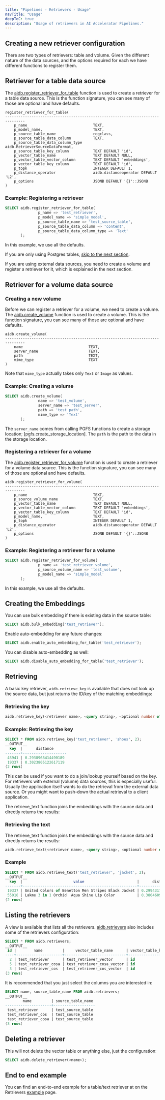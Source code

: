 ```yaml
---
title: "Pipelines - Retrievers - Usage"
navTitle: "Usage"
deepToC: true
description: "Usage of retrievers in AI Accelerator Pipelines."
---
```


## Creating a new retriever configuration

There are two types of retrievers: table and volume. Given the different nature of the data sources, and the options required for each we have different functions to register them.

## Retriever for a table data source

The [aidb.register_retriever_for_table](../reference/retrievers#aidbregister_retriever_for_table) function is used to create a retriever for a table data source. This is the function signature, you can see many of those are optional and have defaults.

```
register_retriever_for_table(
-------------------------------------------------------------------------------
    p_name                              TEXT,
    p_model_name,                       TEXT,
    p_source_table_name                 regclass,
    p_source_table_data_column          TEXT,
    p_source_table_data_column_type     aidb.RetrieverSourceDataFormat,
    p_source_table_key_column           TEXT DEFAULT 'id',
    p_vector_table_name                 TEXT DEFAULT NULL,
    p_vector_table_vector_column        TEXT DEFAULT 'embeddings',
    p_vector_table_key_column           TEXT DEFAULT 'id',
    p_topk                              INTEGER DEFAULT 1,
    p_distance_operator                 aidb.distanceoperator DEFAULT 'L2',
    p_options                           JSONB DEFAULT '{}'::JSONB
)
```

### Example: Registering a retriever

``` sql
SELECT aidb.register_retriever_for_table(
               p_name => 'test_retriever',
               p_model_name => 'simple_model',
               p_source_table_name => 'test_source_table',
               p_source_table_data_column => 'content',
               p_source_table_data_column_type => 'Text'
       );
```

In this example, we use all the defaults.

If you are only using Postgres tables, [skip to the next section](#creating-the-embeddings).

If you are using external data sources, you need to create a volume and register a retriever for it, which is explained in the next section.

## Retriever for a volume data source

### Creating a new volume

Before we can register a retriever for a volume, we need to create a volume. The [aidb.create_volume](../reference/volumes#aidbcreate_volume) function is used to create a volume. This is the function signature, you can see many of those are optional and have defaults.

```
aidb.create_volume(
-------------------------------------------------------------------------------
    name                              TEXT,
    server_name                       TEXT,
    path                              TEXT,
    mime_type                         TEXT
)
```

Note that `mime_type` actually takes only `Text` or `Image` as values.

### Example: Creating a volume

``` sql
SELECT aidb.create_volume(
               name => 'test_volume',
               server_name => 'test_server',
               path => 'test_path',
               mime_type => 'Text'
       );
```

The `server_name` comes from calling PGFS functions to create a storage location; [pgfs.create_storage_location]. The `path` is the path to the data in the storage location.

### Registering a retriever for a volume

The [aidb.register_retriever_for_volume](../reference/retrievers#aidbregister_retriever_for_volume) function is used to create a retriever for a volume data source. This is the function signature, you can see many of those are optional and have defaults.

```
aidb.register_retriever_for_volume(
-------------------------------------------------------------------------------
    p_name                              TEXT,
    p_source_volume_name                TEXT,
    p_vector_table_name                 TEXT DEFAULT NULL,
    p_vector_table_vector_column        TEXT DEFAULT 'embeddings',
    p_vector_table_key_column           TEXT DEFAULT 'id',
    p_model_name,                       TEXT,
    p_topk                              INTEGER DEFAULT 1,
    p_distance_operator                 aidb.distanceoperator DEFAULT 'L2',
    p_options                           JSONB DEFAULT '{}'::JSONB
)
```

### Example: Registering a retriever for a volume

``` sql
SELECT aidb.register_retriever_for_volume(
               p_name => 'test_retriever_volume',
               p_source_volume_name => 'test_volume',
               p_model_name => 'simple_model'
       );
```

In this example, we use all the defaults.

## Creating the Embeddings

You can use bulk embedding if there is existing data in the source table:

```sql
SELECT aidb.bulk_embedding('test_retriever'); 
```

Enable auto-embedding for any future changes:

```sql
SELECT aidb.enable_auto_embedding_for_table('test_retriever');
```

You can disable auto-embedding as well:

```sql
SELECT aidb.disable_auto_embedding_for_table('test_retriever');
```

## Retrieving

A basic key retriever, `aidb.retrieve_key` is available that does not look up the source data, but just returns the ID/key of the matching embeddings:

### Retrieving the key

```sql
aidb.retrieve_key(<retriever name>, <query string>, <optional number of results>);
```

### Example: Retrieving the key

```sql
SELECT * FROM aidb.retrieve_key('test_retriever', 'shoes', 2);
__OUTPUT__
  key  |      distance
-------+--------------------
 43941 | 0.2938963414490189
 19337 | 0.3023805122617119
(2 rows)
```

This can be used if you want to do a join/lookup yourself based on the key. For retrievers with external (volume) data sources, this is especially useful. Usually the application itself wants to do the retrieval from the external data source. Or you might want to push-down the actual retrieval to a client application.  

The retrieve_text function joins the embeddings with the source data and directly returns the results:

### Retrieving the text

The retrieve_text function joins the embeddings with the source data and directly returns the results:

```sql
aidb.retrieve_text(<retriever name>, <query string>, <optional number of results>);
```

### Example

```sql
SELECT * FROM aidb.retrieve_text('test_retriever', 'jacket', 2);
__OUTPUT__
  key  |                       value                        |      distance
-------+----------------------------------------------------+--------------------
 19337 | United Colors of Benetton Men Stripes Black Jacket | 0.2994317672742334
 55018 | Lakme 3 in 1 Orchid  Aqua Shine Lip Color          | 0.3804609668507203
(2 rows)
 ```

## Listing the retrievers

A view is available that lists all the retrievers. [aidb.retrievers](../reference/retrievers#aidbretrievers) also includes some of the retrievers configuration:

```sql
SELECT * FROM aidb.retrievers;
__OUTPUT__
 id |        name         |     vector_table_name      | vector_table_key_column | vector_table_vector_column |  model_name  | topk | distance_operator | options | source_table_name | source_table_data_column | source_table_data_column_type | source_table_key_column | source_volume_name
----+---------------------+----------------------------+-------------------------+----------------------------+--------------+------+-------------------+---------+-------------------+--------------------------+-------------------------------+-------------------------+--------------------
  2 | test_retriever      | test_retriever_vector      | id                      | embeddings                 | simple_model |    5 | InnerProduct      | {}      | test_source_table | content                  | Text                          | id                      |
  5 | test_retriever_cosa | test_retriever_cosa_vector | id                      | embeddings                 | simple_model |    1 | L2                | {}      | test_source_table | content                  | Text                          | id                      |
  3 | test_retriever_cos  | test_retriever_cos_vector  | id                      | embeddings                 | simple_model |    5 | Cosine            | {}      | test_source_table | content                  | Text                          | id                      |
(3 rows)
```

It is recommended that you just select the columns you are interested in:

```sql
SELECT name, source_table_name FROM aidb.retrievers;
__OUTPUT__
        name         | source_table_name
---------------------+-------------------
 test_retriever      | test_source_table
 test_retriever_cos  | test_source_table
 test_retriever_cosa | test_source_table
(3 rows)
```

## Deleting a retriever

This will not delete the vector table or anything else, just the configuration:

```sql
SELECT aidb.delete_retriever(<name>);
```

## End to end example

You can find an end-to-end example for a table/text retriever at on the Retrievers [example](example) page.
